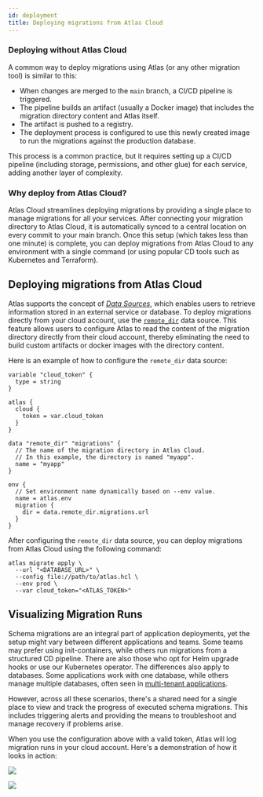 ```yaml
---
id: deployment
title: Deploying migrations from Atlas Cloud
---
```



### Deploying without Atlas Cloud

A common way to deploy migrations using Atlas (or any other migration tool) is similar to this:

* When changes are merged to the `main` branch, a CI/CD pipeline is triggered.
* The pipeline builds an artifact (usually a Docker image) that includes the migration directory content
  and Atlas itself.
* The artifact is pushed to a registry.
* The deployment process is configured to use this newly created image to run the migrations
  against the production database.

This process is a common practice, but it requires setting up a CI/CD pipeline (including storage, permissions,
and other glue) for each service, adding another layer of complexity.

### Why deploy from Atlas Cloud?

Atlas Cloud streamlines deploying migrations by providing a single place to manage migrations for all your services. After connecting
your migration directory to Atlas Cloud, it is automatically synced to a central location on every commit to your main branch.
Once this setup (which takes less than one minute) is complete, you can deploy migrations from Atlas Cloud to any environment
with a single command (or using popular CD tools such as Kubernetes and Terraform).

## Deploying migrations from Atlas Cloud

Atlas supports the concept of [_Data Sources_](/atlas-schema/projects#data-sources), which enables users to retrieve
information stored in an external service or database. To deploy migrations directly from your cloud account, use the
[`remote_dir`](/atlas-schema/projects#data-source-remote_dir) data source. This feature allows users to configure Atlas to read
the content of the migration directory directly from their cloud account, thereby eliminating the need to build custom
artifacts or docker images with the directory content.

Here is an example of how to configure the `remote_dir` data source:

```hcl title="atlas.hcl" {1-15}
variable "cloud_token" {
  type = string
}

atlas {
  cloud {
    token = var.cloud_token
  }
}

data "remote_dir" "migrations" {
  // The name of the migration directory in Atlas Cloud.
  // In this example, the directory is named "myapp".
  name = "myapp"
}

env {
  // Set environment name dynamically based on --env value.
  name = atlas.env
  migration {
    dir = data.remote_dir.migrations.url
  }
}
```

After configuring the `remote_dir` data source, you can deploy migrations from Atlas Cloud using the following command:

```shell
atlas migrate apply \
  --url "<DATABASE_URL>" \
  --config file://path/to/atlas.hcl \
  --env prod \
  --var cloud_token="<ATLAS_TOKEN>"
```

## Visualizing Migration Runs

Schema migrations are an integral part of application deployments, yet the setup might vary between different applications and teams.
Some teams may prefer using init-containers, while others run migrations from a structured CD pipeline. There are also those who opt for Helm
upgrade hooks or use our Kubernetes operator. The differences also apply to databases. Some applications work with one database,
while others manage multiple databases, often seen in [multi-tenant applications](/blog/2022/10/27/multi-tenant-support).

However, across all these scenarios, there's a shared need for a single place to view and track the progress of executed
schema migrations. This includes triggering alerts and providing the means to troubleshoot and manage recovery if
problems arise.

When you use the configuration above with a valid token, Atlas will log migration
runs in your cloud account. Here's a demonstration of how it looks in action:

<Tabs>
<TabItem label="Single Deployment" value="single">

[![](https://atlasgo.io/uploads/single-deployment.png)](https://gh.atlasgo.cloud/deployments/51539607558)

</TabItem>
<TabItem label="Multi-Tenant Deployment" value="mt">

[![](https://atlasgo.io/uploads/mt-deployment.png)](https://gh.atlasgo.cloud/deployments/sets/94489280523)

</TabItem>
</Tabs>

